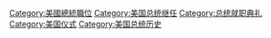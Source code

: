 [[Category:美國總統職位|Category:美國總統職位]]
[[Category:美国总统继任|Category:美国总统继任]]
[[Category:总统就职典礼|Category:总统就职典礼]]
[[Category:美国仪式|Category:美国仪式]]
[[Category:美国总统历史|Category:美国总统历史]]